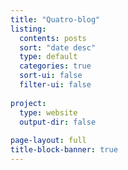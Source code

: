 ```yaml
---
title: "Quatro-blog"
listing:
  contents: posts
  sort: "date desc"
  type: default
  categories: true
  sort-ui: false
  filter-ui: false
  
project: 
  type: website
  output-dir: false
  
page-layout: full
title-block-banner: true
---
```

